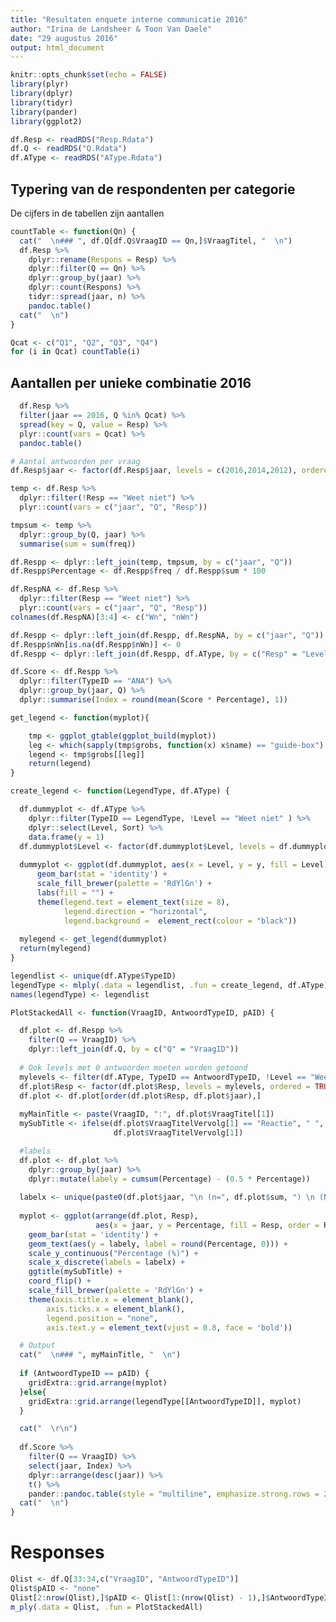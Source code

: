```yaml
---
title: "Resultaten enquete interne communicatie 2016"
author: "Irina de Landsheer & Toon Van Daele"
date: "29 augustus 2016"
output: html_document
---
```


```r
knitr::opts_chunk$set(echo = FALSE)
library(plyr)
library(dplyr)
library(tidyr)
library(pander)
library(ggplot2)
```

```r
df.Resp <- readRDS("Resp.Rdata")
df.Q <- readRDS("Q.Rdata")
df.AType <- readRDS("AType.Rdata")
```

## Typering van de respondenten per categorie

De cijfers in de tabellen zijn aantallen

```r
countTable <- function(Qn) { 
  cat("  \n### ", df.Q[df.Q$VraagID == Qn,]$VraagTitel, "  \n")
  df.Resp %>%
    dplyr::rename(Respons = Resp) %>%
    dplyr::filter(Q == Qn) %>%
    dplyr::group_by(jaar) %>%
    dplyr::count(Respons) %>%
    tidyr::spread(jaar, n) %>%
    pandoc.table()
  cat("  \n")
}

Qcat <- c("Q1", "Q2", "Q3", "Q4")
for (i in Qcat) countTable(i)
```

## Aantallen per unieke combinatie 2016

```r
  df.Resp %>% 
  filter(jaar == 2016, Q %in% Qcat) %>%
  spread(key = Q, value = Resp) %>%
  plyr::count(vars = Qcat) %>%
  pandoc.table()  
```

```r
# Aantal antwoorden per vraag
df.Resp$jaar <- factor(df.Resp$jaar, levels = c(2016,2014,2012), ordered = TRUE)

temp <- df.Resp %>%
  dplyr::filter(!Resp == "Weet niet") %>%
  plyr::count(vars = c("jaar", "Q", "Resp"))

tmpsum <- temp %>%
  dplyr::group_by(Q, jaar) %>%
  summarise(sum = sum(freq))

df.Respp <- dplyr::left_join(temp, tmpsum, by = c("jaar", "Q"))
df.Respp$Percentage <- df.Respp$freq / df.Respp$sum * 100

df.RespNA <- df.Resp %>%
  dplyr::filter(Resp == "Weet niet") %>%
  plyr::count(vars = c("jaar", "Q", "Resp"))
colnames(df.RespNA)[3:4] <- c("Wn", "nWn")

df.Respp <- dplyr::left_join(df.Respp, df.RespNA, by = c("jaar", "Q"))
df.Respp$nWn[is.na(df.Respp$nWn)] <- 0
df.Respp <- dplyr::left_join(df.Respp, df.AType, by = c("Resp" = "Level"))
```

```r
df.Score <- df.Respp %>%
  dplyr::filter(TypeID == "ANA") %>%
  dplyr::group_by(jaar, Q) %>%
  dplyr::summarise(Index = round(mean(Score * Percentage), 1))
```

```r
get_legend <- function(myplot){

    tmp <- ggplot_gtable(ggplot_build(myplot))
    leg <- which(sapply(tmp$grobs, function(x) x$name) == "guide-box")
    legend <- tmp$grobs[[leg]]
    return(legend)
}

create_legend <- function(LegendType, df.AType) {

  df.dummyplot <- df.AType %>%
    dplyr::filter(TypeID == LegendType, !Level == "Weet niet" ) %>%
    dplyr::select(Level, Sort) %>%
    data.frame(y = 1)
  df.dummyplot$Level <- factor(df.dummyplot$Level, levels = df.dummyplot$Level[order(df.dummyplot$Sort)])
    
  dummyplot <- ggplot(df.dummyplot, aes(x = Level, y = y, fill = Level)) +
      geom_bar(stat = 'identity') +
      scale_fill_brewer(palette = 'RdYlGn') +
      labs(fill = "") +
      theme(legend.text = element_text(size = 8),
            legend.direction = "horizontal",
            legend.background =  element_rect(colour = "black"))
  
  mylegend <- get_legend(dummyplot)
  return(mylegend)
}

legendlist <- unique(df.AType$TypeID)
legendType <- mlply(.data = legendlist, .fun = create_legend, df.AType)
names(legendType) <- legendlist
```

```r
PlotStackedAll <- function(VraagID, AntwoordTypeID, pAID) {

  df.plot <- df.Respp %>%
    filter(Q == VraagID) %>%
    dplyr::left_join(df.Q, by = c("Q" = "VraagID"))
  
  # Ook levels met 0 antwoorden moeten worden getoond
  mylevels <- filter(df.AType, TypeID == AntwoordTypeID, !Level == "Weet niet")$Level
  df.plot$Resp <- factor(df.plot$Resp, levels = mylevels, ordered = TRUE)
  df.plot <- df.plot[order(df.plot$Resp, df.plot$jaar),]
    
  myMainTitle <- paste(VraagID, ":", df.plot$VraagTitel[1])
  mySubTitle <- ifelse(df.plot$VraagTitelVervolg[1] == "Reactie", " ",
                       df.plot$VraagTitelVervolg[1])

  #labels
  df.plot <- df.plot %>%
    dplyr::group_by(jaar) %>%
    dplyr::mutate(labely = cumsum(Percentage) - (0.5 * Percentage))
  
  labelx <- unique(paste0(df.plot$jaar, "\n (n=", df.plot$sum, ") \n (NA=", df.plot$nWn))
  
  myplot <- ggplot(arrange(df.plot, Resp),
                   aes(x = jaar, y = Percentage, fill = Resp, order = Resp)) + 
    geom_bar(stat = 'identity') +
    geom_text(aes(y = labely, label = round(Percentage, 0))) +
    scale_y_continuous("Percentage (%)") +
    scale_x_discrete(labels = labelx) +
    ggtitle(mySubTitle) +
    coord_flip() + 
    scale_fill_brewer(palette = 'RdYlGn') +
    theme(axis.title.x = element_blank(),
        axis.ticks.x = element_blank(),
        legend.position = "none",
        axis.text.y = element_text(vjust = 0.8, face = 'bold'))

  # Output
  cat("  \n### ", myMainTitle, "  \n")
  
  if (AntwoordTypeID == pAID) {
    gridExtra::grid.arrange(myplot)
  }else{
    gridExtra::grid.arrange(legendType[[AntwoordTypeID]], myplot)
  }

  cat("  \r\n")
  
  df.Score %>%
    filter(Q == VraagID) %>%
    select(jaar, Index) %>%
    dplyr::arrange(desc(jaar)) %>%
    t() %>%
    pander::pandoc.table(style = "multiline", emphasize.strong.rows = 2)
  cat("  \n")
}
```

# Responses

```r
Qlist <- df.Q[33:34,c("VraagID", "AntwoordTypeID")]
Qlist$pAID <- "none"
Qlist[2:nrow(Qlist),]$pAID <- Qlist[1:(nrow(Qlist) - 1),]$AntwoordTypeID
m_ply(.data = Qlist, .fun = PlotStackedAll)
```
